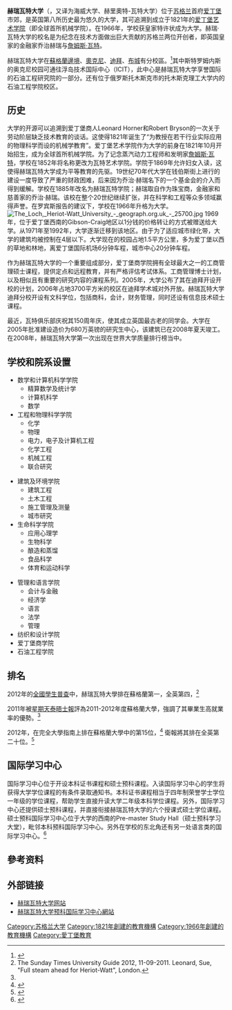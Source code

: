 {{Link style|time=2015-12-12T06:12:00+00:00}}
{{Infobox university
| native_name =
| latin_name =
| image_name = Heriot-Watt University logo.svg
| motto =
| established = 1821年，School of Arts of Edinburgh<br>1966年獲[[皇家憲章|皇家憲章]]
| type =
| endowment =
| staff = 1,737<ref name="Heriot-Watt University: Annual statistics 2011-12">{{cite web |url=http://www.hw.ac.uk/reference/annual_statistics.pdf |accessdate=10-08-2012 |title=Annual statistics 2011-12. |archive-date=2009-08-16 |archive-url=https://web.archive.org/web/20090816050217/http://www.hw.ac.uk/reference/annual_statistics.pdf |dead-url=no }}</ref>
| principal = [[:en:Richard_Williams_(academic)|理查德‧威廉斯]]
| chancellor = [[:en:Robert_Buchan|羅伯特·巴肯]]
| head_label = [[校董會|校董會]]主席
| head = [[:en:Frances_Cairncross|弗朗西斯‧凱恩克羅斯]]
| students = 仅包括爱丁堡校区：{{HESA student population|INSTID=0171}}（{{HESA year}}）<ref name="HESA citation">{{HESA citation}}</ref>
| undergrad      = {{HESA undergraduate population|INSTID=0171}}（{{HESA year}}）<ref name="HESA citation"/>
| postgrad       = {{HESA postgraduate population|INSTID=0171}}（{{HESA year}}）<ref name="HESA citation"/>
| doctoral =
| city = [[愛丁堡|愛丁堡]]
| state =
| country = [[蘇格蘭|蘇格蘭]]
| coor =
| campus =
| free_label = 其他校區
| free = [[蘇格蘭邊境|蘇格蘭邊境]]<br/> [[奧克尼|奧克尼]]<br/> [[迪拜|迪拜]]<br/> [[布城|布城]]
| colours =
| mascot =
| affiliations =[[:en:Conference_of_European_Schools_for_Advanced_Engineering_Education_and_Research|CESAER]]
| website = {{官方網站|http://www.hw.ac.uk}}
}}

'''赫瑞瓦特大学'''（{{Lang-en|Heriot-Watt University}}，又译为海威大学、赫里奧特-瓦特大学）位于[[苏格兰|苏格兰]]首府[[爱丁堡|爱丁堡]]市郊，是英国第八所历史最为悠久的大学，其可追溯到成立于1821年的[[爱丁堡艺术学院|爱丁堡艺术学院]]（即全球首所机械学院）。在1966年，学校获皇家特许状成为大学。赫瑞·瓦特大学的校名是为纪念在技术方面做出巨大贡献的苏格兰两位开创者，即英国皇家的金融家乔治赫瑞与[[詹姆斯·瓦特|詹姆斯·瓦特]]。

赫瑞瓦特大学在[[蘇格蘭邊境|蘇格蘭邊境]]、[[奧克尼|奧克尼]]、[[迪拜|迪拜]]、[[布城|布城]]有分校區。<ref name="Malaysia">{{cite web|url=http://www.hw.ac.uk/news-events/news/official-opening-heriot-watt-university-malaysia.htm|accessdate=03-12-2012|title=Heriot-Watt University: Official Opening of Heriot-Watt University Malaysia.|archive-date=2014-10-06|archive-url=https://web.archive.org/web/20141006073014/http://www.hw.ac.uk/news-events/news/official-opening-heriot-watt-university-malaysia.htm|dead-url=no}}</ref>其中斯特罗姆内斯的奥克尼校园可通往浮岛技术国际中心（ICIT），此中心是赫瑞瓦特大学享誉国际的石油工程研究院的一部分。还有位于俄罗斯托木斯克市的托木斯克理工大学内的石油工程学院校区。

==历史==
大学的开源可以追溯到爱丁堡商人Leonard Horner和Robert Bryson的一次关于劳动阶层缺乏技术教育的谈话。这使得1821年诞生了“为教授在若干行业实际应用的物理科学而设的机械学教育”。爱丁堡艺术学院作为大学的前身在1821年10月开始招生，成为全球首所机械学院。为了记念蒸汽动力工程师和发明家[[詹姆斯·瓦特|詹姆斯·瓦特]]，学校在1852年将名称更改为瓦特艺术学院。学院于1869年允许妇女入读，这使得赫瑞瓦特大学成为平等教育的先驱。19世纪70年代大学在钱伯斯街上进行的建设一度导致了严重的财政困难，后来因为乔治·赫瑞名下的一个基金会的介入而得到缓解。学校在1885年改名为赫瑞瓦特学院；赫瑞取自作为珠宝商，金融家和慈善家的乔治·赫瑞。该校在整个20世纪继续扩张，并在科学和工程等众多领域赢得声誉。在罗宾斯报告的建议下，学校在1966年升格为大学。
[[File:The_Loch,_Heriot-Watt_University_-_geograph.org.uk_-_25700.jpg|thumb]]
1969年，位于爱丁堡西南的Gibson-Craig地区以1分钱的价格转让的方式被赠送给大学。从1971年至1992年，大学逐渐迁移到该地区。由于为了适应城市绿化带，大学的建筑均被控制在4层以下。大学现在的校园占地1.5平方公里，多为爱丁堡以西的草地和林地，离爱丁堡国际机场6分钟车程，城市中心20分钟车程。

作为赫瑞瓦特大学的一个重要组成部分，爱丁堡商学院拥有全球最大之一的工商管理硕士课程，提供定点和远程教育，并有严格评估考试体系。工商管理博士计划，以及相似且有重要的研究内容的课程系列。2005年，大学公布了其在迪拜开设开校的计划，2006年占地3700平方米的校区在迪拜学术城对外开放。赫瑞瓦特大学迪拜分校开设有文科学位，包括商科，会计，财务管理，同时还设有信息技术硕士课程。

最近，瓦特俱乐部庆祝其150周年庆，使其成立英国最古老的同学会。大学在2005年批准建设造价为680万英镑的研究生中心，该建筑已在2008年夏天竣工。在2008年，赫瑞瓦特大学第一次出现在世界大学质量排行榜当中。

==学校和院系设置==

{{col-begin}}
{{col-3}}
*数学和计算机科学学院
**精算数学及统计学
**计算机科学
**数学
*工程和物理科学学院
**化学
**物理
**电力，电子及计算机工程
**化学工程
**机械工程
**联合研究
{{col-3}}
*建筑及环境学院
**建筑工程
**土木工程
**施工管理及测量
**城市研究
*生命科学学院
**应用心理学
**生物科学
**酿造和蒸馏
**食品科学
**体育和运动科学
{{col-3}}
*管理和语言学院
**会计与金融
**经济学
**语言
**法学
**管理
*纺织和设计学院
*爱丁堡商学院
*石油工程学院
{{col-3}}
{{col-end}}

==排名==
{{Infobox UK university rankings
| ARWU_N =35-38
| ARWU_W = 401-500
| QS_N = 40
| QS_W = 302
| THE_N = 51
| THE_W = 301–350
| LEIDEN_W = 319
| LINE_1 = 0
| Complete = 35
| The_Guardian = 66
| Times/Sunday_Times = 35
| LINE_2 = 0
| TEF = Silver
}}
2012年的[[全國學生普查|全國學生普查]]中，赫瑞瓦特大學排在蘇格蘭第一，全英第四，<ref name="STimes">The Sunday Times University Guide 2012, 11-09-2011. Leonard, Sue, "Full steam ahead for Heriot-Watt", London.</ref>

2011年被[[星期天泰晤士報|星期天泰晤士報]]評為2011-2012年度蘇格蘭大學，強調了其畢業生高就業率的優勢。<ref name="STimes" />

2012年，在完全大學指南上排在蘇格蘭大學中的第15位，<ref>{{cite web|url=http://www.thecompleteuniversityguide.co.uk/league-tables/rankings?r=Scotland|title=Complete University Guide: University League Table 2013 – Scotland.|accessdate=2012-05-17|archive-date=2019-09-20|archive-url=https://web.archive.org/web/20190920165836/https://www.thecompleteuniversityguide.co.uk/league-tables/rankings?r=Scotland|dead-url=no}}</ref> 衛報將其排在全英第二十位。<ref>{{cite news|url=http://www.guardian.co.uk/education/table/2012/may/21/university-league-table-2013|title=The Guardian: University League Table 2013.|accessdate=2012-05-22|date=21 May 2012|archive-date=2012-11-14|archive-url=https://web.archive.org/web/20121114144355/http://www.guardian.co.uk/education/table/2012/may/21/university-league-table-2013|dead-url=no}}</ref>

==国际学习中心==
国际学习中心位于开设本科证书课程和硕士预科课程。入读国际学习中心的学生将获得大学学位课程的有条件录取通知书。本科证书课程相当于四年制荣誉学士学位一年级的学位课程，帮助学生直接升读大学二年级本科学位课程。另外，国际学习中心还提供硕士预科课程，并直接衔接赫瑞瓦特大学的六个授课式硕士学位课程。硕士预科国际学习中心位于大学的西南的Pre-master Study Hall（硕士预科学习大堂），毗邻本科预科国际学习中心。另外在学校的东北角还有另一处语言类的国际学习中心。<ref>{{Cite web |url=http://www.studygroup.com/isc/heriotwatt/schinese/index.aspx |title=赫瑞瓦特大学预科国际学习中心 |access-date=2009-07-24 |archive-url=https://web.archive.org/web/20090629142159/http://www.studygroup.com/isc/heriotwatt/schinese/index.aspx |archive-date=2009-06-29 |dead-url=yes }}</ref>

==參考资料==
{{reflist}}
==外部链接==
*[http://www.hw.ac.uk/ 赫瑞瓦特大学网站] {{Wayback|url=http://www.hw.ac.uk/ |date=20210506222148 }}
*[http://www.hw.ac.uk/isc/ 赫瑞瓦特大学预科国际学习中心網站]
{{英國大學}}
{{欧洲高级工程教育和研究学校协会}}
{{世界能源大学联盟}}
{{Authority control}}
[[Category:苏格兰大学|Category:苏格兰大学]]
[[Category:1821年創建的教育機構|Category:1821年創建的教育機構]]
[[Category:1966年創建的教育機構|Category:1966年創建的教育機構]]
[[Category:愛丁堡教育|Category:愛丁堡教育]]